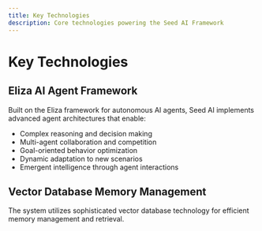 ```yaml
---
title: Key Technologies
description: Core technologies powering the Seed AI Framework
---
```


# Key Technologies

## Eliza AI Agent Framework
Built on the Eliza framework for autonomous AI agents, Seed AI implements advanced agent architectures that enable:

- Complex reasoning and decision making
- Multi-agent collaboration and competition
- Goal-oriented behavior optimization
- Dynamic adaptation to new scenarios
- Emergent intelligence through agent interactions

## Vector Database Memory Management
The system utilizes sophisticated vector database technology for efficient memory management and retrieval. 